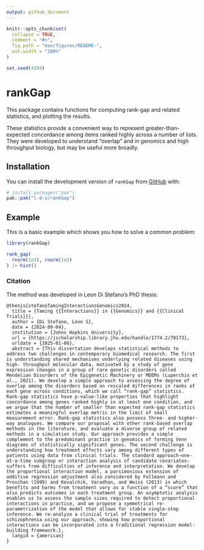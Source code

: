 ```yaml
---
output: github_document
---
```


<!-- README.md is generated from README.Rmd. Please edit that file -->

```r
knitr::opts_chunk$set(
  collapse = TRUE,
  comment = "#>",
  fig.path = "man/figures/README-",
  out.width = "100%"
)

set.seed(4394)
```

# rankGap

<!-- badges: start -->
<!-- badges: end -->

This package contains functions for computing rank-gap and related statistics,
and plotting the results.

These statistics provide a convenient way to represent greater-than-expected
concordance among items ranked highly across a number of lists.
They were developed to understand "overlap" and in genomics and high throughput
biology, but may be useful more broadly.

## Installation

You can install the development version of `rankGap` from
[GitHub](https://github.com/) with:

``` r
# install.packages("pak")
pak::pak("l-d-s/rankGap")
```

## Example

This is a basic example which shows you how to solve a common problem:

```r
library(rankGap)

rank_gap(
  rnorm(1e3), rnorm(1e3)
) |> hist()
```

### Citation

The method was developed in Leon Di Stefano's PhD thesis:

```
@thesis{stefanoTamingInteractionsGenomics2024,
  title = {Taming {{Interactions}} in {{Genomics}} and {{Clinical Trials}}},
  author = {Di Stefano, Leon S},
  date = {2024-09-04},
  institution = {Johns Hopkins University},
  url = {https://jscholarship.library.jhu.edu/handle/1774.2/70173},
  urldate = {2025-01-08},
  abstract = {This dissertation develops statistical methods to address two challenges in contemporary biomedical research. The first is understanding shared mechanisms underlying related diseases using high- throughput molecular data, motivated by a study of gene expression changes in a group of rare genetic disorders called Mendelian Disorders of the Epigenetic Machinery or MDEMs (Luperchio et al., 2021). We develop a simple approach to assessing the degree of overlap among the disorders based on rescaled differences in ranks of each gene across conditions, which we call “rank-gap” statistics. Rank-gap statistics have p-value-like properties that highlight concordance among genes ranked highly in at least one condition, and we argue that the number of smaller than expected rank-gap statistics estimates a meaningful overlap metric in the limit of small measurement error. Rank-gap statistics also possess three- and higher-way analogues. We compare our proposal with other rank-based overlap methods in the literature, and evaluate a diverse group of related methods in a simulation study. Our approach provides a simple complement to the predominant practice in genomics of forming Venn diagrams of statistically significant genes. The second challenge is understanding how treatment effects vary among different types of patients using data from clinical trials. The standard approach—one-at-a-time subgroup or interaction analysis of candidate covariates—suffers from difficulties of inference and interpretation. We develop the proportional interaction model, a parsimonious extension of additive regression adjustment also considered by Follmann and Proschan (1999) and Kovalchik, Varadhan, and Weiss (2013) in which benefits and harms from treatment vary as a function of a “score” that also predicts outcomes in each treatment group. An asymptotic analysis enables us to assess the sample sizes required to detect proportional interactions in practice, and we propose a symmetrical re-parametrization of the model that allows for stable single-step inference. We re-analyze a clinical trial of treatments for schizophrenia using our approach, showing how proportional interactions can be incorporated into a traditional regression model-building framework.},
  langid = {american}
}
```

